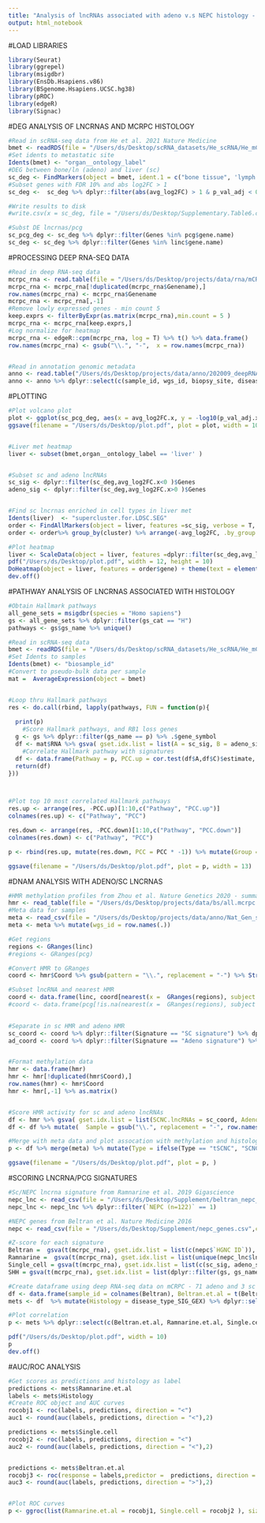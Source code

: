 ```yaml
---
title: "Analysis of lncRNAs associated with adeno v.s NEPC histology - Figure 6"
output: html_notebook
---
```


#LOAD LIBRARIES
```r
library(Seurat)
library(ggrepel)
library(msigdbr)
library(EnsDb.Hsapiens.v86)
library(BSgenome.Hsapiens.UCSC.hg38)
library(pROC)
library(edgeR)
library(Signac)
```



#DEG ANALYSIS OF LNCRNAS AND MCRPC HISTOLOGY
```r
#Read in scRNA-seq data from He et al. 2021 Nature Medicine
bmet <- readRDS(file = "/Users/ds/Desktop/scRNA_datasets/He_scRNA/He_mCRPC.rds")
#Set idents to metastatic site
Idents(bmet) <- "organ__ontology_label"
#DEG between bone/ln (adeno) and liver (sc)
sc_deg <- FindMarkers(object = bmet, ident.1 = c("bone tissue", 'lymph node'), ident.2 = 'liver', only.pos = F, verbose = T)
#Subset genes with FDR 10% and abs log2FC > 1
sc_deg <-  sc_deg %>% dplyr::filter(abs(avg_log2FC) > 1 & p_val_adj < 0.1)  %>% mutate(Genes = row.names(.)) %>%  left_join( y = final_markers, by = c("Genes" = "gene")) %>% arrange(avg_log2FC.x)

#Write results to disk
#write.csv(x = sc_deg, file = "/Users/ds/Desktop/Supplementary.Table6.csv",quote = F, row.names = F)

#Subst DE lncrnas/pcg
sc_pcg_deg <- sc_deg %>% dplyr::filter(Genes %in% pcg$gene.name)
sc_deg <- sc_deg %>% dplyr::filter(Genes %in% linc$gene.name)


```


#PROCESSING DEEP RNA-SEQ DATA
```r

#Read in deep RNA-seq data
mcrpc_rna <- read.table(file = "/Users/ds/Desktop/projects/data/rna/mCRPC_RNA_counts_genename.txt", header = T)
mcrpc_rna <- mcrpc_rna[!duplicated(mcrpc_rna$Genename),]
row.names(mcrpc_rna) <- mcrpc_rna$Genename
mcrpc_rna <- mcrpc_rna[,-1]
#Remove lowly expressed genes - min count 5
keep.exprs <- filterByExpr(as.matrix(mcrpc_rna),min.count = 5 )
mcrpc_rna <- mcrpc_rna[keep.exprs,]
#Log normalize for heatmap
mcrpc_rna <- edgeR::cpm(mcrpc_rna, log = T) %>% t() %>% data.frame()
row.names(mcrpc_rna) <- gsub("\\.", "-",  x = row.names(mcrpc_rna))


#Read in annotation genomic metadata
anno <- read.table("/Users/ds/Desktop/projects/data/anno/202009_deepRNAseq_sample_full.txt", header =T)
anno <- anno %>% dplyr::select(c(sample_id, wgs_id, biopsy_site, disease_type_SIG_GEX, ID_patient,tumor_purity_rna, enza ))
```



#PLOTTING
```r

#Plot volcano plot
plot <- ggplot(sc_pcg_deg, aes(x = avg_log2FC.x, y = -log10(p_val_adj.x), label = Genes, color = cluster) ) + geom_point(data = dplyr::filter(sc_deg, abs(avg_log2FC.x) > 1 & p_val_adj.x < 0.1), aes(color = cluster)) + scale_color_manual(values = c("purple", "orange", "red", "black", "darkgreen", "navy", "grey")) + geom_hline(yintercept = -log10(0.1), linetype= 'dashed') + geom_vline(xintercept = c(-1,1), linetype = 'dashed') + geom_text_repel(data = dplyr::filter(sc_deg, abs(avg_log2FC.x) > 1 & p_val_adj.x < 0.1 ), force = 1, size = 3) + xlab("avg_log2FC") + ylab("-log10(p_val_adj)") + theme_classic() + theme(text = element_text(size = 20))
ggsave(filename = "/Users/ds/Desktop/plot.pdf", plot = plot, width = 10)


#Liver met heatmap
liver <- subset(bmet,organ__ontology_label == 'liver' )


#Subset sc and adeno lncRNAs
sc_sig <- dplyr::filter(sc_deg,avg_log2FC.x<0 )$Genes
adeno_sig <- dplyr::filter(sc_deg,avg_log2FC.x>0 )$Genes


#Find sc lncrnas enriched in cell types in liver met
Idents(liver)  <- "supercluster.for.LDSC.SEG"
order <- FindAllMarkers(object = liver, features =sc_sig, verbose = T, only.pos = T)
order <- order%>% group_by(cluster) %>% arrange(-avg_log2FC, .by_group = T)

#Plot heatmap
liver <- ScaleData(object = liver, features =dplyr::filter(sc_deg,avg_log2FC.x<0 )$Genes )
pdf("/Users/ds/Desktop/plot.pdf", width = 12, height = 10)
DoHeatmap(object = liver, features = order$gene) + theme(text = element_text(size = 15))
dev.off()


```

#PATHWAY ANALYSIS OF LNCRNAS ASSOCIATED WITH HISTOLOGY
```r
#Obtain Hallmark pathways
all_gene_sets = msigdbr(species = "Homo sapiens")
gs <- all_gene_sets %>% dplyr::filter(gs_cat == "H")
pathways <- gs$gs_name %>% unique()

#Read in scRNA-seq data
bmet <- readRDS(file = "/Users/ds/Desktop/scRNA_datasets/He_scRNA/He_mCRPC.rds")
#Set Idents to samples
Idents(bmet) <- "biosample_id"
#Convert to pseudo-bulk data per sample
mat =  AverageExpression(object = bmet)


#Loop thru Hallmark pathways
res <- do.call(rbind, lapply(pathways, FUN = function(p){
  
  print(p)
    #Score Hallmark pathways, and RB1 loss genes 
  g <- gs %>% dplyr::filter(gs_name == p) %>% .$gene_symbol
  df <- mat$RNA %>% gsva( gset.idx.list = list(A = sc_sig, B = adeno_sig, C = g), method = 'zscore') %>% t() %>% data.frame()
    #Correlate Hallmark pathway with signatures
  df <- data.frame(Pathway = p, PCC.up = cor.test(df$A,df$C)$estimate, Pval.up = cor.test(df$A,df$C)$p.value, PCC.down = cor.test(df$B,df$C)$estimate, Pval.down = cor.test(df$B, df$C)$p.value)
  return(df)
}))



#Plot top 10 most correlated Hallmark pathways
res.up <- arrange(res, -PCC.up)[1:10,c("Pathway", "PCC.up")]
colnames(res.up) <- c("Pathway", "PCC")

res.down <- arrange(res, -PCC.down)[1:10,c("Pathway", "PCC.down")]
colnames(res.down) <- c("Pathway", "PCC")

p <- rbind(res.up, mutate(res.down, PCC = PCC * -1)) %>% mutate(Group = ifelse(PCC > 0, "Small cell", "Adeno")) %>% ggplot(aes(y = reorder(Pathway, PCC), x = PCC, fill = Group)) + geom_col() + xlim(c(-1,1)) + scale_x_continuous(breaks = seq(-1,1,0.1),labels = seq(-1,1,0.1) %>% abs()) + ylab("Pathway") + scale_fill_manual(values = c("navy", "darkred")) + theme_classic() + theme( text = element_text(size = 20))#,legend.position = 'none')

ggsave(filename = "/Users/ds/Desktop/plot.pdf", plot = p, width = 13)


```




#DNAM ANALYSIS WITH ADENO/SC LNCRNAS
```r
#HMR methylation profiles from Zhou et al. Nature Genetics 2020 - summarized using MethylKit on WGBS (Aggregate_cpg.R)
hmr <- read_table(file = "/Users/ds/Desktop/projects/data/bs/all.mcrpc.hmr.txt")
#Meta data for samples
meta <- read_csv(file = "/Users/ds/Desktop/projects/data/anno/Nat_Gen_sampleanno.csv")
meta <- meta %>% mutate(wgs_id = row.names(.))

#Get regions
regions <- GRanges(linc)
#regions <- GRanges(pcg)

#Convert HMR to GRanges
coord <- hmr$Coord %>% gsub(pattern = "\\.", replacement = "-") %>% StringToGRanges(sep = c("-", "-"))

#Subset lncRNA and nearest HMR
coord <- data.frame(linc, coord[nearest(x =  GRanges(regions), subject = coord),] ) %>% mutate(Signature = ifelse(gene.name %in% sc_sig, "SC signature", ifelse(gene.name %in% adeno_sig, "Adeno signature", "Other")))
#coord <- data.frame(pcg[!is.na(nearest(x =  GRanges(regions), subject = coord)) ,], coord[ na.omit(nearest(x =  GRanges(regions), subject = coord)),] ) %>% mutate(Signature = ifelse(gene.name %in% sc_sig, "SC signature", ifelse(gene.name %in% adeno_sig, "Adeno signature", "Other")))
                                                                                                      

#Separate in sc HMR and adeno HMR
sc_coord <- coord %>% dplyr::filter(Signature == "SC signature") %>% dplyr::select(c(seqnames, start.1, end)) %>% mutate(coord = paste0(seqnames, ".", start.1, ".", end)) %>% .$coord
ad_coord <- coord %>% dplyr::filter(Signature == "Adeno signature") %>% dplyr::select(c(seqnames, start.1, end)) %>% mutate(coord = paste0(seqnames, ".", start.1, ".", end)) %>% .$coord


#Format methylation data
hmr <- data.frame(hmr)
hmr <- hmr[!duplicated(hmr$Coord),]
row.names(hmr) <- hmr$Coord
hmr <- hmr[,-1] %>% as.matrix()


#Score HMR activity for sc and adeno lncRNAs
df <- hmr %>% gsva( gset.idx.list = list(SCNC.lncRNAs = sc_coord, Adeno.lncRNAs = ad_coord), method = 'zscore') %>% t() %>% data.frame()
df <- df %>% mutate(  Sample = gsub("\\.", replacement = "-", row.names(.)) )

#Merge with meta data and plot assocation with methylation and histology
p <- df %>% merge(meta) %>% mutate(Type = ifelse(Type == "tSCNC", "SCNC", "Adeno")) %>% dplyr::select(c(Sample, SCNC.lncRNAs, Adeno.lncRNAs, Type)) %>% gather(key = "Group", value = "Dnam", -c(Sample, Type)) %>% ggboxplot(x = "Type", y = "Dnam", fill = "darkblue", alpha = 0.5, draw_quantiles = 0.5,add = "jitter",width = 0.5, facet.by = "Group") + stat_compare_means(paired = F, method = 't.test', label.x.npc = 0.5) + ylab("Methylation") + theme( text = element_text(size = 20))

ggsave(filename = "/Users/ds/Desktop/plot.pdf", plot = p, )

```


#SCORING LNCRNA/PCG SIGNATURES
```r

#Sc/NEPC lncrna signature from Ramnarine et al. 2019 Gigascience
nepc_lnc <- read_csv(file = "/Users/ds/Desktop/Supplement/beltran_nepc_lnc.csv", col_names = T, skip = 1)
nepc_lnc <- nepc_lnc %>% dplyr::filter(`NEPC (n=122)` == 1)

#NEPC genes from Beltran et al. Nature Medicine 2016
nepc <- read_csv(file = "/Users/ds/Desktop/Supplement/nepc_genes.csv",col_names = T)

#Z-score for each signature
Beltran =  gsva(t(mcrpc_rna), gset.idx.list = list(c(nepc$`HGNC ID`)), method = 'zscore')
Ramnarine =  gsva(t(mcrpc_rna), gset.idx.list = list(unique(nepc_lnc$lncRNA)), method = 'zscore')
Single_cell = gsva(t(mcrpc_rna), gset.idx.list = list(c(sc_sig, adeno_sig)), method = 'zscore')
SHH = gsva(t(mcrpc_rna), gset.idx.list = list(dplyr::filter(gs, gs_name == "HALLMARK_HEDGEHOG_SIGNALING")$gene_symbol), method = 'zscore')

#Create dataframe using deep RNA-seq data on mCRPC - 71 adeno and 3 sc samples
df <- data.frame(sample_id = colnames(Beltran), Beltran.et.al = t(Beltran), Ramnarine.et.al = t(Ramnarine), Single.cell = t(Single_cell), SHH = t(SHH)) %>% merge(anno) 
mets <- df  %>% mutate(Histology = disease_type_SIG_GEX) %>% dplyr::select(c(sample_id, Beltran.et.al,Ramnarine.et.al, Single.cell, Histology )) 

#Plot correlation
p <- mets %>% dplyr::select(c(Beltran.et.al, Ramnarine.et.al, Single.cell)) %>% gather(key = "Signature" , value = "GEX", -Beltran.et.al ) %>% ggplot(aes(x = GEX, y = Beltran.et.al, color = Signature))  %>% facet(facet.by = "Signature") + geom_point() + geom_smooth(method = 'lm') + stat_cor(size = 7) + scale_color_manual(values = c("navy", 'darkred')) + theme_classic() + theme( text = element_text(size = 20),)

pdf("/Users/ds/Desktop/plot.pdf", width = 10)
p
dev.off()


```



#AUC/ROC ANALYSIS
```r
#Get scores as predictions and histology as label
predictions <- mets$Ramnarine.et.al
labels <- mets$Histology
#Create ROC object and AUC curves
rocobj1 <- roc(labels, predictions, direction = "<")
auc1 <- round(auc(labels, predictions, direction = "<"),2)

predictions <- mets$Single.cell
rocobj2 <- roc(labels, predictions, direction = "<")
auc2 <- round(auc(labels, predictions, direction = "<"),2)


predictions <- mets$Beltran.et.al
rocobj3 <- roc(response = labels,predictor =  predictions, direction = ">" )
auc3 <- round(auc(labels, predictions, direction = ">"),2)


#Plot ROC curves
p <- ggroc(list(Ramnarine.et.al = rocobj1, Single.cell = rocobj2 ), size = 1)+ scale_color_manual(values = c("navy", "darkred", "darkgreen"), name = "Signature", labels = c(paste0("Ramnarine AUC= ", auc1), paste0("Single cell AUC=", auc2), paste0("Beltran AUC=", auc3)) ) + theme_classic() + ggtitle('AUC analysis of 71 CRPC-adeno and 3 CRPC-small cell') + theme( text = element_text(size = 20),)


```




